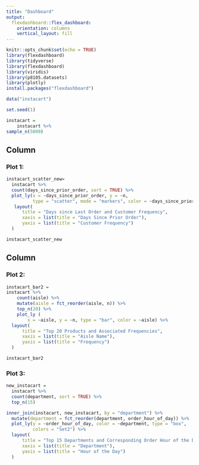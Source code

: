 ```yaml
---
title: "Dashboard"
output: 
  flexdashboard::flex_dashboard:
    orientation: columns
    vertical_layout: fill
---
```


```r
knitr::opts_chunk$set(echo = TRUE)
library(flexdashboard)
library(tidyverse)
library(flexdashboard)
library(viridis)
library(p8105.datasets)
library(plotly)
install.packages("flexdashboard")
```

```r
data("instacart")
```

```r
set.seed(1)

instacart = 
    instacart %>%
sample_n(5000)
```

Column {data-width=650}
-----------------------------------------------------------------------

### Plot 1: 

```r
instacart_scatter_new=
  instacart %>% 
  count(days_since_prior_order, sort = TRUE) %>% 
  plot_ly(x = ~days_since_prior_order, y = ~n,
          type = "scatter", mode = "markers", color = ~days_since_prior_order, alpha = 0.5) %>%
   layout(
      title = "Days since Last Order and Customer Frequency", 
      xaxis = list(title = "Days Since Prior Order"), 
      yaxis = list(title = "Customer Frequency")
  )

instacart_scatter_new
```

Column {data-width=350}
-----------------------------------------------------------------------

### Plot 2: 

```r
instacart_bar2 = 
instacart %>%
    count(aisle) %>%
    mutate(aisle = fct_reorder(aisle, n)) %>%
    top_n(20) %>%
    plot_ly (
        x = ~aisle, y = ~n, type = "bar", color = ~aisle) %>%
  layout(
      title = "Top 20 Products and Associated Frequencies", 
      xaxis = list(title = "Aisle Name"), 
      yaxis = list(title = "Frequency")
  )

instacart_bar2
```

### Plot 3: 

```r
new_instacart =
  instacart %>% 
  count(department, sort = TRUE) %>% 
  top_n(15) 

inner_join(instacart, new_instacart, by = "department") %>% 
  mutate(department = fct_reorder(department, order_hour_of_day)) %>% 
  plot_ly(y = ~order_hour_of_day, color = ~department, type = "box",
          colors = "Set2") %>%
  layout(
      title = "Top 15 Departments and Corresponding Order Hour of the Day", 
      xaxis = list(title = "Department"), 
      yaxis = list(title = "Hour of the Day")
  )
```

